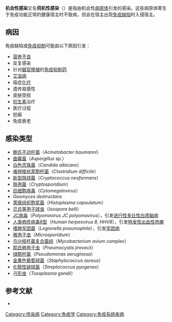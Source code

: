 {{medical}}
{{Infobox Disease
 | Name           = 机会性感染
 | Image          = 
 | Caption        = 
 | DiseasesDB     = 
 | ICD10          = 
 | ICD9           = 
 | ICDO           = 
 | OMIM           = 
 | MedlinePlus    = 
 | eMedicineSubj  = 
 | eMedicineTopic = 
 | MeshID         = D009894
}}
'''机会性感染'''又名'''伺机性感染'''（{{lang-en|opportunistic infection}}）是指由机会性[[病原体|病原体]]引发的感染。这些病原体寄生于免疫功能正常的健康宿主时不致病，但会在宿主出现[[免疫缺陷|免疫缺陷]]时入侵宿主。

== 病因 ==
免疫缺陷或[[免疫抑制|免疫抑制]]可能由以下原因引发：
* [[营养不良|营养不良]]
* 反复感染
* 针对[[器官移植|器官移植]]的[[免疫抑制药|免疫抑制药]]
* [[艾滋病|艾滋病]]
* 癌症[[化疗|化疗]]
* 遗传易感性
* 皮肤受损
* [[抗生素|抗生素]]治疗
* 医疗过程
* 妊娠
* 免疫衰老

== 感染类型 ==
* [[鲍氏不动杆菌|鲍氏不动杆菌]]（''Acinetobacter baumanni''）
* [[曲霉菌|曲霉菌]]（''Aspergillus'' sp.）
* [[白色念珠菌|白色念珠菌]]（''Candida albicans''）
* [[难辨梭状芽胞杆菌|难辨梭状芽胞杆菌]]（''Clostridium difficile''）
* [[新型隐球菌|新型隐球菌]]（''Cryptococcus neoformans''）
* [[隐孢菌|隐孢菌]]（''Cryptosporidium''）
* [[巨细胞病毒|巨细胞病毒]]（''Cytomegalovirus''）
* ''Geomyces destructans''
* [[荚膜组织胞浆菌|荚膜组织胞浆菌]]（''Histoplasma capsulatum''）
* [[贝氏等孢子球虫|贝氏等孢子球虫]]（''Isospora belli''）
* [[JC病毒|JC病毒]]（''Polyomavirus JC polyomavirus''），引发[[进行性多灶性白质脑病|进行性多灶性白质脑病]]
* [[人类疱疹病毒8型|人类疱疹病毒8型]]（''Human herpesvirus 8'', ''HHV8''），引发[[特发性出血性肉瘤|特发性出血性肉瘤]]
* [[嗜肺军团菌|嗜肺军团菌]]（''Legionella pneumophila''），引发[[军团病|军团病]]
* [[微孢子虫|微孢子虫]]（''Microsporidium''）
* [[鸟分枝杆菌复合菌组|鸟分枝杆菌复合菌组]]（''Mycobacterium avium complex''）
* [[耶氏肺孢子虫|耶氏肺孢子虫]]（''Pneumocystis jirovecii''）
* [[绿脓杆菌|绿脓杆菌]]（''Pseudomonas aeruginosa''）
* [[金黄色葡萄球菌|金黄色葡萄球菌]]（''Staphylococcus aureus''）
* [[化脓性链球菌|化脓性链球菌]]（''Streptococcus pyogenes''）
* [[弓形虫|弓形虫]]（''Toxoplasma gondii''）

== 参考文献 ==
{{Commonscat|Opportunistic pathogens}}
* {{cite book|title=《中国大百科全书（现代医学卷）》|publisher=中国大百科全书出版社}}

{{传染病}}

[[Category:传染病|Category:传染病]]
[[Category:免疫学|Category:免疫学]]
[[Category:免疫系统疾病|Category:免疫系统疾病]]